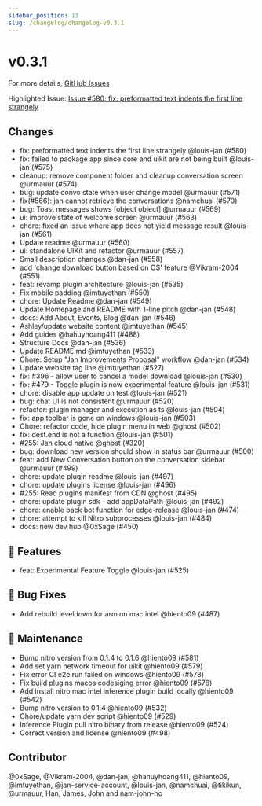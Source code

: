 ```yaml
---
sidebar_position: 13
slug: /changelog/changelog-v0.3.1
---
```

# v0.3.1

For more details, [GitHub Issues](https://github.com/janhq/jan/releases/tag/v0.3.1)

Highlighted Issue:  [Issue #580: fix: preformatted text indents the first line strangely](https://github.com/janhq/jan/pull/580)

## Changes

- fix: preformatted text indents the first line strangely @louis-jan (#580)
- fix: failed to package app since core and uikit are not being built @louis-jan (#575)
- cleanup: remove component folder and cleanup conversation screen @urmauur (#574)
- bug: update convo state when user change model @urmauur (#571)
- fix(#566): jan cannot retrieve the conversations @namchuai (#570)
- bug: Toast messages shows [object object] @urmauur (#569)
- ui: improve state of welcome screen @urmauur (#563)
- chore: fixed an issue where app does not yield message result @louis-jan (#561)
- Update readme @urmauur (#560)
- ui: standalone UIKit and refactor @urmauur (#557)
- Small description changes @dan-jan (#558)
- add 'change download button based on OS' feature @Vikram-2004 (#551)
- feat: revamp plugin architecture @louis-jan (#535)
- Fix mobile padding @imtuyethan (#550)
- chore: Update Readme @dan-jan (#549)
- Update Homepage and README with 1-line pitch @dan-jan (#548)
- docs: Add About, Events, Blog @dan-jan (#546)
- Ashley/update website content @imtuyethan (#545)
- Add guides @hahuyhoang411 (#488)
- Structure Docs @dan-jan (#536)
- Update README.md @imtuyethan (#533)
- Chore: Setup "Jan Improvements Proposal" workflow @dan-jan (#534)
- Update website tag line @imtuyethan (#527)
- fix: #396 - allow user to cancel a model download @louis-jan (#530)
- fix: #479 - Toggle plugin is now experimental feature @louis-jan (#531)
- chore: disable app update on test @louis-jan (#521)
- bug: chat UI is not consistent  @urmauur (#520)
- refactor: plugin manager and execution as ts @louis-jan (#504)
- fix: app toolbar is gone on windows @louis-jan (#503)
- Chore: refactor code, hide plugin menu in web @ghost (#502)
- fix: dest.end is not a function @louis-jan (#501)
- #255: Jan cloud native @ghost (#320)
- bug: download new version should show in status bar @urmauur (#500)
- feat: add New Conversation button on the conversation sidebar @urmauur (#499)
- chore: update plugin readme @louis-jan (#497)
- chore: update plugins license @louis-jan (#496)
- #255: Read plugins manifest from CDN @ghost (#495)
- chore: update plugin sdk - add appDataPath @louis-jan (#492)
- chore: enable back bot function for edge-release @louis-jan (#474)
- chore: attempt to kill Nitro subprocesses @louis-jan (#484)
- docs: new dev hub @0xSage (#450)

## 🚀 Features

- feat: Experimental Feature Toggle @louis-jan (#525)

## 🐛 Bug Fixes

- Add rebuild leveldown for arm on mac intel @hiento09 (#487)

## 🧰 Maintenance

- Bump nitro version from 0.1.4 to 0.1.6 @hiento09 (#581)
- Add set yarn network timeout for uikit @hiento09 (#579)
- Fix error CI e2e run failed on windows @hiento09 (#578)
- Fix build plugins macos codesiging error @hiento09 (#576)
- Add install nitro mac intel inference plugin build locally @hiento09 (#542)
- Bump nitro version to 0.1.4 @hiento09 (#532)
- Chore/update yarn dev script @hiento09 (#529)
- Inference Plugin pull nitro binary from release @hiento09 (#524)
- Correct version and license @hiento09 (#498)

## Contributor

@0xSage, @Vikram-2004, @dan-jan, @hahuyhoang411, @hiento09, @imtuyethan, @jan-service-account, @louis-jan, @namchuai, @tikikun, @urmauur, Han, James, John and nam-john-ho


